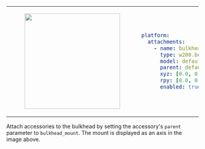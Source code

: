 <table>
<tr>
<td>
<center>
<figure>
    <img src={require("./img/bulkhead_default.png").default} width="250" />
</figure>
</center>
</td>
<td>

```yaml
platform:
  attachments:
    - name: bulkhead
      type: w200.bulkhead
      model: default
      parent: default_mount
      xyz: [0.0, 0.0, 0.0]
      rpy: [0.0, 0.0, 0.0]
      enabled: true
```
</td>
</tr>
</table>

Attach accessories to the bulkhead by setting the accessory's `parent` parameter to `bulkhead_mount`. The mount is displayed as an axis in the image above.
